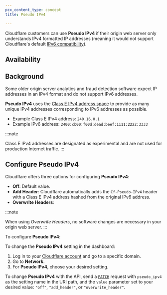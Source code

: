 ```yaml
---
pcx_content_type: concept
title: Pseudo IPv4

---
```



Cloudflare customers can use **Pseudo IPv4** if their origin web server only understands IPv4 formatted IP addresses (meaning it would not support Cloudflare's default [IPv6 compatibility](/network/ipv6-compatibility/)).

## Availability

<FeatureTable id="network.pseudo_ipv4" />

## Background

Some older origin server analytics and fraud detection software expect IP addresses in an IPv4 format and do not support IPv6 addresses.

**Pseudo IPv4** uses the [Class E IPv4 address space](https://tools.ietf.org/html/rfc1112#section-4) to provide as many unique IPv4 addresses corresponding to IPv6 addresses as possible.

* Example Class E IPv4 address: `240.16.0.1`
* Example IPv6 address: `2400:cb00:f00d:dead:beef:1111:2222:3333`

:::note

Class E IPv4 addresses are designated as experimental and are not used
for production Internet traffic. 
:::

## Configure Pseudo IPv4

Cloudflare offers three options for configuring **Pseudo IPv4**:

* **Off**: Default value.
* **Add Header**: Cloudflare automatically adds the `Cf-Pseudo-IPv4` header with a Class E IPv4 address hashed from the original IPv6 address.
* **Overwrite Headers**: <Render file="pseudo-ipv4-warning" product="fundamentals" />

:::note

When using *Overwrite Headers*, no software changes are necessary in
your origin web server. 
:::

To configure **Pseudo IPv4**:

<Tabs> <TabItem label="dashboard">

To change the **Pseudo IPv4** setting in the dashboard:

1. Log in to your [Cloudflare account](https://dash.cloudflare.com) and go to a specific domain.
2. Go to **Network**.
3. For **Pseudo IPv4**, choose your desired setting.

</TabItem> <TabItem label="api">

To change **Pseudo IPv4** with the API, send a [`PATCH`](/api/operations/zone-settings-edit-single-setting) request with `pseudo_ipv4` as the setting name in the URI path, and the `value` parameter set to your desired value: `"off"`, `"add_header"`, or `"overwrite_header"`.

</TabItem> </Tabs>
